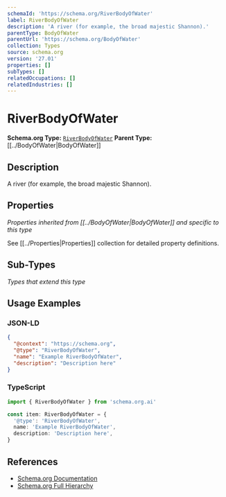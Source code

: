 ```yaml
---
schemaId: 'https://schema.org/RiverBodyOfWater'
label: RiverBodyOfWater
description: 'A river (for example, the broad majestic Shannon).'
parentType: BodyOfWater
parentUrl: 'https://schema.org/BodyOfWater'
collection: Types
source: schema.org
version: '27.01'
properties: []
subTypes: []
relatedOccupations: []
relatedIndustries: []
---
```

# RiverBodyOfWater

**Schema.org Type:** [`RiverBodyOfWater`](https://schema.org/RiverBodyOfWater)
**Parent Type:** [[../BodyOfWater|BodyOfWater]]

## Description

A river (for example, the broad majestic Shannon).

## Properties

*Properties inherited from [[../BodyOfWater|BodyOfWater]] and specific to this type*

See [[../Properties|Properties]] collection for detailed property definitions.

## Sub-Types

*Types that extend this type*

## Usage Examples

### JSON-LD

```json
{
  "@context": "https://schema.org",
  "@type": "RiverBodyOfWater",
  "name": "Example RiverBodyOfWater",
  "description": "Description here"
}
```

### TypeScript

```typescript
import { RiverBodyOfWater } from 'schema.org.ai'

const item: RiverBodyOfWater = {
  '@type': 'RiverBodyOfWater',
  name: 'Example RiverBodyOfWater',
  description: 'Description here',
}
```

## References

- [Schema.org Documentation](https://schema.org/RiverBodyOfWater)
- [Schema.org Full Hierarchy](https://schema.org/docs/full.html)
